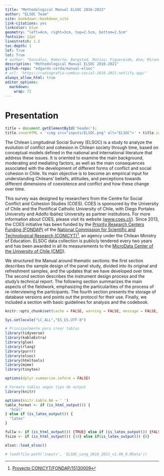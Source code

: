 ```yaml
--- 
title: "Methodological Manual ELSOC 2016-2022"
author: "ELSOC Team"
site: bookdown::bookdown_site
link-citations: yes
linkcolor: blue
geometry: "left=4cm, right=3cm, top=2.5cm, bottom=2.5cm"
fontsize: 12pt
linestretch: 1.5
toc-depth: 1
lof: True
lot: True
# author: "González, Roberto; Bargsted, Matías; Figuereido, Ana; Miranda, Daniel; Cerda, Edgardo; Plaza, Alejandro; Salas-Lewin, Rocío"
description: "Methodological Manual ELSOC 2016-2021"
github-repo: "edgardo-cerda/manual-elsoc"
# url: 'https://radiografia-cambio-social-2016-2021.netlify.app/'
always_allow_html: true
editor_options: 
  markdown: 
    wrap: 72
---
```



# Presentation {-}

```js
title = document.getElementById('header');
title.innerHTML = '<img src="inputs/ELSOC.png" alt="ELSOC">' + title.innerHTML
```

The Chilean Longitudinal Social Survey  (ELSOC) is a study to analyze the evolution of conflict and cohesion in Chilean society through time, based on conceptual models defined in the national and international literature that address these issues. It is oriented to examine the main background, moderating and mediating factors, as well as the main consequences associated with the development of different forms of conflict and social cohesion in Chile. Its main objective is to become an empirical input for understanding Chileans' beliefs, attitudes, and perceptions towards different dimensions of coexistence and conflict and how these change over time.

This survey was designed by researchers from the Centre for Social Conflict and Cohesion Studies (COES). COES is sponsored by the University of Chile and the Pontifical Catholic University of Chile, with Diego Portales University and Adolfo Ibáñez University as partner institutions. For more information about COES, please visit its website ([www.coes.cl/](www.coes.cl/)). Since 2013, the COES initiative has been funded by the [Priority Research Centers Funding (FONDAP)](https://www.conicyt.cl/fondap/centros-fondap/) of the [National Commission for Scientific and Technological Research (CONICYT)](https://www.conicyt.cl/)^[[Proyecto CONICYT/FONDAP/15130009](https://www.conicyt.cl/fondap/centros-fondap/centros-en-ejecucion/coes/)], an agency under the Chilean Ministry of Education. ELSOC data collection is publicly tendered every two years and has been awarded in all its measurements to the [MicroData Center of the University of Chile (CMD)](https://www.microdatos.cl/).

We structured the Manual around thematic sections: the first section describes the sample design of the panel study, divided into its original and refreshment samples, and the updates that we have developed over time. The second section describes the instrument design process and the study's technical report. The following section summarizes the main aspects of the fieldwork, emphasizing the particularities of the process of re-interviewing the participants. The fourth section presents the storage of database versions and points out the protocol for their use. Finally, we included a section with basic guidelines for analysis and the codebook.

```r

knitr::opts_chunk$set(cache = FALSE, warning = FALSE, message = FALSE, echo = FALSE, fig.topcaption = TRUE, fig.align = 'center')

Sys.setlocale("LC_ALL","ES_ES.UTF-8")

# Principalmente para crear tablas
library(tidyverse)
library(kableExtra)
library(glue)
library(rlang)
library(purrr)
library(elsoc)
library(htmltools)
library(mime)
library(tinytex)

options(dplyr.summarise.inform = FALSE)

# Formato tablas según tipo de output
library(knitr)

options(knitr.kable.NA = ' ')
table_format <- if (is_html_output()) {
  "html"
} else if (is_latex_output()) {
  "latex" 
}

fullw <- if (is_html_output()) {TRUE} else if (is_latex_output()) {FALSE}
fsize <- if (is_html_output()) {14} else if(is_latex_output()) {8}

elsoc::load_elsoc()

# load(file.path('inputs', 'ELSOC_Long_2016_2021_v1.00_R.RData'))

```


\newpage
